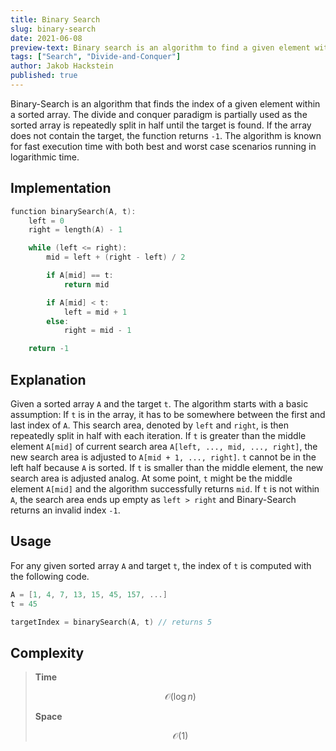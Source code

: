 ```yaml
---
title: Binary Search
slug: binary-search
date: 2021-06-08
preview-text: Binary search is an algorithm to find a given element within a sorted array.
tags: ["Search", "Divide-and-Conquer"]
author: Jakob Hackstein
published: true
---
```


<!-- Intro -->

Binary-Search is an algorithm that finds the index of a given element within a sorted array. The divide and conquer paradigm is partially used as the sorted array is repeatedly split in half until the target is found. If the array does not contain the target, the function returns `-1`. The algorithm is known for fast execution time with both best and worst case scenarios running in logarithmic time.

## Implementation

```cpp
function binarySearch(A, t):
    left = 0
    right = length(A) - 1

    while (left <= right):
        mid = left + (right - left) / 2

        if A[mid] == t:
            return mid

        if A[mid] < t:
            left = mid + 1
        else:
            right = mid - 1

    return -1
```

## Explanation

Given a sorted array `A` and the target `t`. The algorithm starts with a basic assumption: If `t` is in the array, it has to be somewhere between the first and last index of `A`. This search area, denoted by `left` and `right`, is then repeatedly split in half with each iteration. If `t` is greater than the middle element `A[mid]` of current search area `A[left, ..., mid, ..., right]`, the new search area is adjusted to `A[mid + 1, ..., right]`. `t` cannot be in the left half because `A` is sorted. If `t` is smaller than the middle element, the new search area is adjusted analog. At some point, `t` might be the middle element `A[mid]` and the algorithm successfully returns `mid`. If `t` is not within `A`, the search area ends up empty as `left > right` and Binary-Search returns an invalid index `-1`.

## Usage

For any given sorted array `A` and target `t`, the index of `t` is computed with the following code.

```cpp
A = [1, 4, 7, 13, 15, 45, 157, ...]
t = 45

targetIndex = binarySearch(A, t) // returns 5
```

## Complexity

> **Time**
>
> $$\mathcal{O}(\log n)$$
>
> **Space**
>
> $$\mathcal{O}(1)$$

